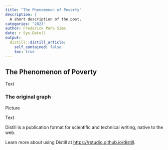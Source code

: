 ```yaml
---
title: "The Phenomenon of Poverty"
description: |
  A short description of the post.
categories: "2023"
author: Frederick Peña Sims
date: r Sys.Date()
output:
  distill::distill_article:
    self_contained: false
    toc: true
---
```


## The Phenomenon of Poverty

Text

### The original graph

Picture

Text

Distill is a publication format for scientific and technical writing, native to the web.

Learn more about using Distill at <https://rstudio.github.io/distill>.
